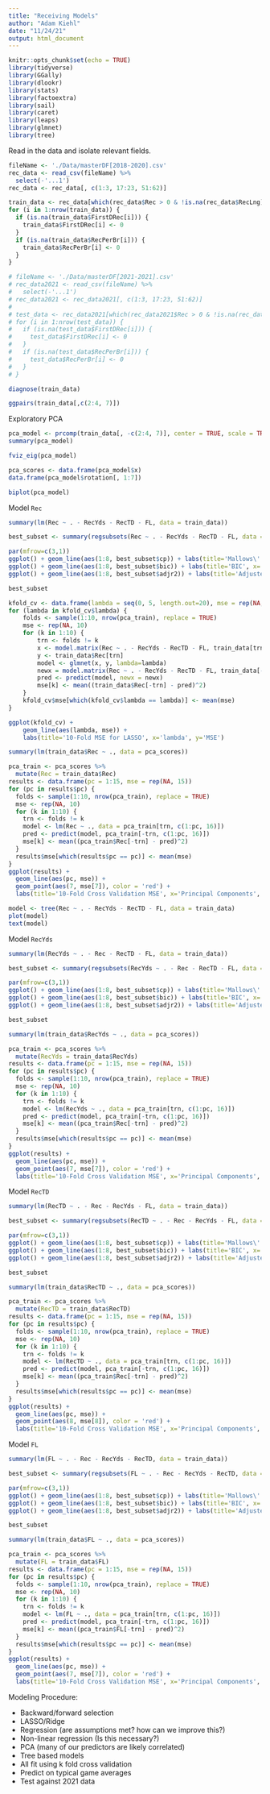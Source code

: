 ```yaml
---
title: "Receiving Models"
author: "Adam Kiehl"
date: "11/24/21"
output: html_document
---
```


```r
knitr::opts_chunk$set(echo = TRUE)
library(tidyverse)
library(GGally)
library(dlookr)
library(stats)
library(factoextra)
library(sail)
library(caret)
library(leaps)
library(glmnet)
library(tree)
```

Read in the data and isolate relevant fields.
```r
fileName <- './Data/masterDF[2018-2020].csv'
rec_data <- read_csv(fileName) %>%
  select(-'...1')
rec_data <- rec_data[, c(1:3, 17:23, 51:62)]

train_data <- rec_data[which(rec_data$Rec > 0 & !is.na(rec_data$RecLng)), -c(1:3)]
for (i in 1:nrow(train_data)) {
  if (is.na(train_data$FirstDRec[i])) {
    train_data$FirstDRec[i] <- 0
  }
  if (is.na(train_data$RecPerBr[i])) {
    train_data$RecPerBr[i] <- 0
  }
}

# fileName <- './Data/masterDF[2021-2021].csv'
# rec_data2021 <- read_csv(fileName) %>%
#   select(-'...1')
# rec_data2021 <- rec_data2021[, c(1:3, 17:23, 51:62)]
# 
# test_data <- rec_data2021[which(rec_data2021$Rec > 0 & !is.na(rec_data2021$RecLng)), -c(1:3)]
# for (i in 1:nrow(test_data)) {
#   if (is.na(test_data$FirstDRec[i])) {
#     test_data$FirstDRec[i] <- 0
#   }
#   if (is.na(test_data$RecPerBr[i])) {
#     test_data$RecPerBr[i] <- 0
#   }
# }
```

```r
diagnose(train_data)
```

```r
ggpairs(train_data[,c(2:4, 7)])
```

Exploratory PCA
```r
pca_model <- prcomp(train_data[, -c(2:4, 7)], center = TRUE, scale = TRUE)
summary(pca_model)
```

```r
fviz_eig(pca_model)
```
```r
pca_scores <- data.frame(pca_model$x)
data.frame(pca_model$rotation[, 1:7])
```


```r
biplot(pca_model)
```

Model `Rec`
```r
summary(lm(Rec ~ . - RecYds - RecTD - FL, data = train_data))
```

```r
best_subset <- summary(regsubsets(Rec ~ . - RecYds - RecTD - FL, data = train_data))

par(mfrow=c(3,1))
ggplot() + geom_line(aes(1:8, best_subset$cp)) + labs(title='Mallows\' Cp',x='Predictors',y='Value')
ggplot() + geom_line(aes(1:8, best_subset$bic)) + labs(title='BIC', x='Predictors', y='Value')
ggplot() + geom_line(aes(1:8, best_subset$adjr2)) + labs(title='Adjusted R^2', x='Predictors', y='Value')

best_subset
```

```r
kfold_cv <- data.frame(lambda = seq(0, 5, length.out=20), mse = rep(NA, 20))
for (lambda in kfold_cv$lambda) {
    folds <- sample(1:10, nrow(pca_train), replace = TRUE)
    mse <- rep(NA, 10)
    for (k in 1:10) {
        trn <- folds != k
        x <- model.matrix(Rec ~ . - RecYds - RecTD - FL, train_data[trn, ])
        y <- train_data$Rec[trn]
        model <- glmnet(x, y, lambda=lambda)
        newx = model.matrix(Rec ~ . - RecYds - RecTD - FL, train_data[-trn, ])
        pred <- predict(model, newx = newx)
        mse[k] <- mean((train_data$Rec[-trn] - pred)^2)
    }
    kfold_cv$mse[which(kfold_cv$lambda == lambda)] <- mean(mse)
}

ggplot(kfold_cv) +
    geom_line(aes(lambda, mse)) +
    labs(title='10-Fold MSE for LASSO', x='lambda', y='MSE')
```

```r
summary(lm(train_data$Rec ~ ., data = pca_scores))
```

```r
pca_train <- pca_scores %>%
  mutate(Rec = train_data$Rec)
results <- data.frame(pc = 1:15, mse = rep(NA, 15))
for (pc in results$pc) {
  folds <- sample(1:10, nrow(pca_train), replace = TRUE)
  mse <- rep(NA, 10)
  for (k in 1:10) {
    trn <- folds != k
    model <- lm(Rec ~ ., data = pca_train[trn, c(1:pc, 16)])
    pred <- predict(model, pca_train[-trn, c(1:pc, 16)])
    mse[k] <- mean((pca_train$Rec[-trn] - pred)^2)
  }
  results$mse[which(results$pc == pc)] <- mean(mse)
}
ggplot(results) +
  geom_line(aes(pc, mse)) +
  geom_point(aes(7, mse[7]), color = 'red') +
  labs(title='10-Fold Cross Validation MSE', x='Principal Components', y='10-Fold MSE')
```

```r
model <- tree(Rec ~ . - RecYds - RecTD - FL, data = train_data)
plot(model)
text(model)
```


Model `RecYds`
```r
summary(lm(RecYds ~ . - Rec - RecTD - FL, data = train_data))
```

```r
best_subset <- summary(regsubsets(RecYds ~ . - Rec - RecTD - FL, data = train_data))

par(mfrow=c(3,1))
ggplot() + geom_line(aes(1:8, best_subset$cp)) + labs(title='Mallows\' Cp',x='Predictors',y='Value')
ggplot() + geom_line(aes(1:8, best_subset$bic)) + labs(title='BIC', x='Predictors', y='Value')
ggplot() + geom_line(aes(1:8, best_subset$adjr2)) + labs(title='Adjusted R^2', x='Predictors', y='Value')

best_subset
```

```r
summary(lm(train_data$RecYds ~ ., data = pca_scores))
```

```r
pca_train <- pca_scores %>%
  mutate(RecYds = train_data$RecYds)
results <- data.frame(pc = 1:15, mse = rep(NA, 15))
for (pc in results$pc) {
  folds <- sample(1:10, nrow(pca_train), replace = TRUE)
  mse <- rep(NA, 10)
  for (k in 1:10) {
    trn <- folds != k
    model <- lm(RecYds ~ ., data = pca_train[trn, c(1:pc, 16)])
    pred <- predict(model, pca_train[-trn, c(1:pc, 16)])
    mse[k] <- mean((pca_train$Rec[-trn] - pred)^2)
  }
  results$mse[which(results$pc == pc)] <- mean(mse)
}
ggplot(results) +
  geom_line(aes(pc, mse)) +
  geom_point(aes(7, mse[7]), color = 'red') +
  labs(title='10-Fold Cross Validation MSE', x='Principal Components', y='10-Fold MSE')
```


Model `RecTD`
```r
summary(lm(RecTD ~ . - Rec - RecYds - FL, data = train_data))
```

```r
best_subset <- summary(regsubsets(RecTD ~ . - Rec - RecYds - FL, data = train_data))

par(mfrow=c(3,1))
ggplot() + geom_line(aes(1:8, best_subset$cp)) + labs(title='Mallows\' Cp',x='Predictors',y='Value')
ggplot() + geom_line(aes(1:8, best_subset$bic)) + labs(title='BIC', x='Predictors', y='Value')
ggplot() + geom_line(aes(1:8, best_subset$adjr2)) + labs(title='Adjusted R^2', x='Predictors', y='Value')

best_subset
```

```r
summary(lm(train_data$RecTD ~ ., data = pca_scores))
```

```r
pca_train <- pca_scores %>%
  mutate(RecTD = train_data$RecTD)
results <- data.frame(pc = 1:15, mse = rep(NA, 15))
for (pc in results$pc) {
  folds <- sample(1:10, nrow(pca_train), replace = TRUE)
  mse <- rep(NA, 10)
  for (k in 1:10) {
    trn <- folds != k
    model <- lm(RecTD ~ ., data = pca_train[trn, c(1:pc, 16)])
    pred <- predict(model, pca_train[-trn, c(1:pc, 16)])
    mse[k] <- mean((pca_train$Rec[-trn] - pred)^2)
  }
  results$mse[which(results$pc == pc)] <- mean(mse)
}
ggplot(results) +
  geom_line(aes(pc, mse)) +
  geom_point(aes(8, mse[8]), color = 'red') +
  labs(title='10-Fold Cross Validation MSE', x='Principal Components', y='10-Fold MSE')
```

Model `FL`
```r
summary(lm(FL ~ . - Rec - RecYds - RecTD, data = train_data))
```

```r
best_subset <- summary(regsubsets(FL ~ . - Rec - RecYds - RecTD, data = train_data))

par(mfrow=c(3,1))
ggplot() + geom_line(aes(1:8, best_subset$cp)) + labs(title='Mallows\' Cp',x='Predictors',y='Value')
ggplot() + geom_line(aes(1:8, best_subset$bic)) + labs(title='BIC', x='Predictors', y='Value')
ggplot() + geom_line(aes(1:8, best_subset$adjr2)) + labs(title='Adjusted R^2', x='Predictors', y='Value')

best_subset
```

```r
summary(lm(train_data$FL ~ ., data = pca_scores))
```

```r
pca_train <- pca_scores %>%
  mutate(FL = train_data$FL)
results <- data.frame(pc = 1:15, mse = rep(NA, 15))
for (pc in results$pc) {
  folds <- sample(1:10, nrow(pca_train), replace = TRUE)
  mse <- rep(NA, 10)
  for (k in 1:10) {
    trn <- folds != k
    model <- lm(FL ~ ., data = pca_train[trn, c(1:pc, 16)])
    pred <- predict(model, pca_train[-trn, c(1:pc, 16)])
    mse[k] <- mean((pca_train$FL[-trn] - pred)^2)
  }
  results$mse[which(results$pc == pc)] <- mean(mse)
}
ggplot(results) +
  geom_line(aes(pc, mse)) +
  geom_point(aes(7, mse[7]), color = 'red') +
  labs(title='10-Fold Cross Validation MSE', x='Principal Components', y='10-Fold MSE')
```

Modeling Procedure:

- Backward/forward selection
- LASSO/Ridge
- Regression (are assumptions met? how can we improve this?)
- Non-linear regression (Is this necessary?)
- PCA (many of our predictors are likely correlated)
- Tree based models
- All fit using k fold cross validation
- Predict on typical game averages
- Test against 2021 data






